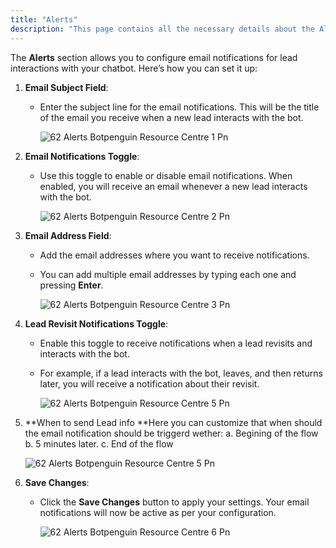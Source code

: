 ```yaml
---
title: "Alerts"
description: "This page contains all the necessary details about the Alerts section of the Whatsapp bot settings"
---
```


The **Alerts** section allows you to configure email notifications for lead interactions with your chatbot. Here’s how you can set it up:

1. **Email Subject Field**:
   - Enter the subject line for the email notifications. This will be the title of the email you receive when a new lead interacts with the bot.

     ![62 Alerts Botpenguin Resource Centre 1 Pn](/images/how-botpenguin-works/whatsapp-alerts/62.alerts__botpenguin_resource_centre-1.png)
2. **Email Notifications Toggle**:
   - Use this toggle to enable or disable email notifications. When enabled, you will receive an email whenever a new lead interacts with the bot.

     ![62 Alerts Botpenguin Resource Centre 2 Pn](/images/how-botpenguin-works/whatsapp-alerts/62.alerts__botpenguin_resource_centre-2.png)
3. **Email Address Field**:
   - Add the email addresses where you want to receive notifications.
   - You can add multiple email addresses by typing each one and pressing **Enter**.

     ![62 Alerts Botpenguin Resource Centre 3 Pn](/images/how-botpenguin-works/whatsapp-alerts/62.alerts__botpenguin_resource_centre-3.png)
4. **Lead Revisit Notifications Toggle**:
   - Enable this toggle to receive notifications when a lead revisits and interacts with the bot.
   - For example, if a lead interacts with the bot, leaves, and then returns later, you will receive a notification about their revisit.

     ![62 Alerts Botpenguin Resource Centre 5 Pn](/images/how-botpenguin-works/whatsapp-alerts/62.alerts__botpenguin_resource_centre-4.png)
5. **When to send Lead info **Here you can customize that when should the email notification should be triggerd wether: a. Begining of the flow b. 5 minutes later. c. End of the flow

   ![62 Alerts Botpenguin Resource Centre 5 Pn](/images/how-botpenguin-works/whatsapp-alerts/62.alerts__botpenguin_resource_centre-5.png)
6. **Save Changes**:
   - Click the **Save Changes** button to apply your settings. Your email notifications will now be active as per your configuration.

     ![62 Alerts Botpenguin Resource Centre 6 Pn](/images/how-botpenguin-works/whatsapp-alerts/62.alerts__botpenguin_resource_centre-6.png)